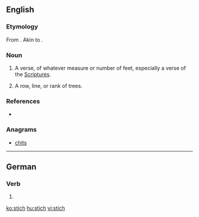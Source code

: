 {{also|Stich}}
==English==

===Etymology===
From {{etyl|grc|en}} {{term|στίχος||line, row, verse|sc=polytonic|tr=stikhos|lang=grc}}. Akin to {{term|στείχω||I go|sc=polytonic|tr=steikhō|lang=grc}}.

===Noun===
{{en-noun}}

# {{context|obsolete|lang=en}} A verse, of whatever measure or number of feet, especially a verse of the [[Scriptures]].
# {{context|obsolete|lang=en}} A row, line, or rank of trees.

===References===
* {{R:Webster 1913}}

===Anagrams===
* [[chits#English|chits]]

----

==German==

===Verb===
{{head|de}}

# {{de-verb form of|stechen|i|s}}

[[ko:stich]]
[[hu:stich]]
[[vi:stich]]